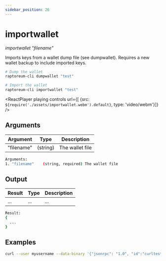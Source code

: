 ```yaml
---
sidebar_position: 26
---
```


# importwallet

*importwallet "filename"*

Imports keys from a wallet dump file (see dumpwallet). Requires a new wallet backup to include imported keys.

```bash
# Dump the wallet
raptoreum-cli dumpwallet "test"

# Import the wallet
raptoreum-cli importwallet "test"
```

<ReactPlayer playing controls url={[
    {src: `${require('./assets/importwallet.webm').default}`, type: 'video/webm'}]} />

## Arguments

| Argument | Type | Description |
|--|--|--|
| "filename" | (string) | The wallet file  |

```bash
Arguments:
1. "filename"    (string, required) The wallet file
```

## Output

| Result | Type | Description |
|--|--|--|
| ... | ... | ... |

```bash
Result:
{
  ...
}
```

## Examples

```bash
curl --user myusername --data-binary '{"jsonrpc": "1.0", "id":"curltest", "method": "importwallet", "params": ["test"] }' -H 'content-type: text/plain;' http://127.0.0.1:9998/
```

